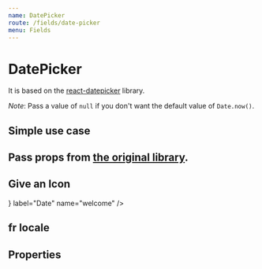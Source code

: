 ```yaml
---
name: DatePicker
route: /fields/date-picker
menu: Fields
---
```




# DatePicker

It is based on the [react-datepicker](https://github.com/Hacker0x01/react-datepicker) library.

_Note_: Pass a value of `null` if you don't want the default value of `Date.now()`.

## Simple use case

<Playground>
  <Form initialValues={{ welcome: Date.now() }}>
    <ConnectedField component={DatePicker} label="Date" name="welcome" />
  </Form>
</Playground>

## Pass props from [the original library](https://github.com/Hacker0x01/react-datepicker).

<Playground>
  <Form initialValues={{ welcome: Date.now() }}>
    <ConnectedField
      component={DatePicker}
      dateFormat="MMM dd yyyy"
      label="Date"
      maxDate={new Date()}
      name="welcome"
      yearDropdownItemNumber={30}
    />
  </Form>
</Playground>

## Give an Icon

<Playground>
  <Form initialValues={{ welcome: Date.now() }}>
    <ConnectedField
      component={DatePicker}
      icon={<Icon name="date" color="nude.500" />}
      label="Date"
      name="welcome"
    />
  </Form>
</Playground>

## fr locale

<Playground>
  <Form initialValues={{}}>
    <ConnectedField component={DatePicker} label="Date" locale={fr} name="welcome" />
  </Form>
</Playground>

## Properties

<Props of={DatePicker} />
